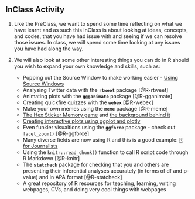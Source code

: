 ## InClass Activity

1. Like the PreClass, we want to spend some time reflecting on what we have learnt and as such this InClass is about looking at ideas, concepts, and codes, that you have had issue with and seeing if we can resolve those issues. In class, we will spend some time looking at any issues you have had along the way.

2. We will also look at some other interesting things you can do in R should you wish to expand your own knowledge and skills, such as:

     - Popping out the Source Window to make working easier - <a href="https://support.rstudio.com/hc/en-us/articles/207126217-Using-Source-Windows" target = "_blank">Using Source Windows</a>
     - Analysing Twitter data with the **`rtweet`** package [@R-rtweet]
     - Animating plots with the **`ggganimate`** package [@R-gganimate]
     - Creating quickfire quizzes with the **`webex`** [@R-webex]
     - Make your own memes using the **`meme`** package [@R-meme]
     - <a href="https://dreamrs.shinyapps.io/memory-hex/" target = "_blank">The Hex Sticker Memory game</a> and <a href="https://community.rstudio.com/t/shiny-contest-submission-hex-memory-game/25336" target = "_blank">the background behind it</a>
     - <a href = "https://datatitian.com/how-to-turn-your-ggplot2-visualization-into-an-interactive-tweet/" target = "_blank">Creating interactive plots using ggplot and plotly</a>
     - Even funkier visualtions using the **`ggforce`** package - check out `facet_zoom()` [@R-ggforce]
     - Many diverse fields are now using R and this is a good example: <a href = "https://learn.r-journalism.com/en/" target = "_blank">R for Journalists</a>
     - Using the `knitr::read_chunk()` function to call R script code through R Markdown [@R-knitr]
     - The **`statcheck`** package for checking that you and others are presenting their inferential analyses accurately (in terms of df and p-value) and in APA format [@R-statcheck]
     - A great repository of R resources for teaching, learning, writing webpages, CVs, and doing very cool things with webpages
